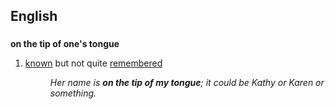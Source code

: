 ==English==

==={{idiom}}===
'''on the tip of one's tongue'''
#[[known]] but not quite [[remember]]ed
#:''Her name is '''on the tip of my tongue'''; it could be Kathy or Karen or something.''
